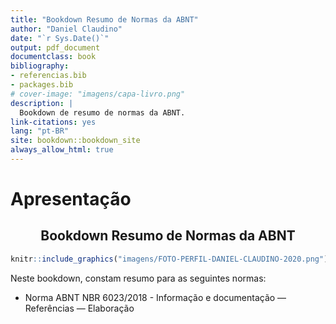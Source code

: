 ```yaml
--- 
title: "Bookdown Resumo de Normas da ABNT"
author: "Daniel Claudino"
date: "`r Sys.Date()`"
output: pdf_document
documentclass: book
bibliography:
- referencias.bib
- packages.bib
# cover-image: "imagens/capa-livro.png"
description: |
  Bookdown de resumo de normas da ABNT.
link-citations: yes
lang: "pt-BR"
site: bookdown::bookdown_site
always_allow_html: true
---
```


# Apresentação

<center><h2>Bookdown Resumo de Normas da ABNT</h2></center>

```r
knitr::include_graphics("imagens/FOTO-PERFIL-DANIEL-CLAUDINO-2020.png")
```

Neste bookdown, constam resumo para as seguintes normas:

* Norma ABNT NBR 6023/2018 - Informação e documentação — Referências — Elaboração